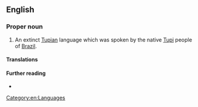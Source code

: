==English==

===Proper noun===
{{en-proper noun|head=[[classical|Classical]] [[Tupi]]}}

# An extinct [[Tupian]] language which was spoken by the native [[Tupi]] people of [[Brazil]].
#:{{syn|en|Old Tupi}}

====Translations====
{{trans-see|extinct language of Brazil|Old Tupi}}

====Further reading====
* {{pedialite|Old Tupi language}}

[[Category:en:Languages]]